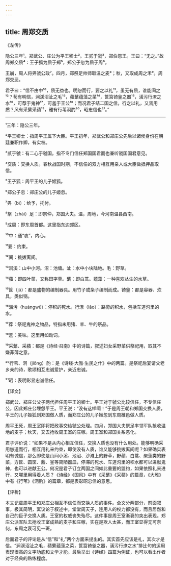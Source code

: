 ```yaml
---
---
---
```

title: 周郑交质
---




《左传》

隐公三年¹。郑武公、庄公为平王卿士²。王贰于虢³，郑伯怨王。王曰：“无之。”故周郑交质⁴：王子狐为质于郑⁵，郑公子忽为质于周⁶。

王崩，周人将畀虢公政⁷。四月，郑祭足帅师取温之麦⁸；秋，又取成周之禾⁹。周郑交恶。

君子曰：“信不由中¹⁰，质无益也。明恕而行，要之以礼¹¹，虽无有质，谁能间之¹²？苟有明信，涧溪沼沚之毛¹³，蘋蘩蕴藻之菜¹⁴，筐筥锜釜之器¹⁵，潢污行潦之水¹⁶，可荐于鬼神¹⁷，可羞于王公¹⁸；而况君子结二国之信，行之以礼，又焉用质？风有采蘩采蘋¹⁹，雅有行苇泂酌²⁰，昭忠信也²¹。”



***



¹三年：隐公三年。

²平王卿士：指周平王属下大臣。平王初年，郑武公和郑庄公先后以诸侯身份在朝廷兼职作卿，有实权。

³贰于虢：有二心于虢国。指不专门信任郑国国君而也兼听虢国国君意见。

⁴交质：交换人质。春秋战国时期，不信任的双方相互用亲人或大臣做抵押品取信。

⁵王子狐：周平王的儿子姬狐。

⁶郑公子忽：郑庄公的儿子姬忽。

⁷畀（bì）：给予，托付。

⁸祭（zhài）足：即祭仲，郑国大夫。温，周地，今河南温县西南。

⁹成周：即东周首都。这里指东边郊区。

¹⁰中：通“衷”，内心。

¹¹要：约束。

¹²间：挑拨离间。

¹³涧溪：山中小河。沼：池塘。沚：水中小块陆地。毛：野草。

¹⁴蘋：即四叶菜，又称田字草。蘩：即白蒿。蕴藻：一种喜欢丛生的水草。

¹⁵筐（jǔ）：都是盛物的编制器具。用竹子或条子编制而成。锜釜：都是容器、炊具，类似锅。

¹⁶潢污（huángwū）：停积的死水。行潦（lǎo）：路旁的积水，包括车道沟里的水。

¹⁷荐：祭祀鬼神之物品，特指未用猪、羊、牛的祭品。

¹⁸羞：美味。这里用如动词。

¹⁹采蘩、采蘋：都是《诗经·召南》中的诗篇，叙述妇女采野菜供祭祀用，取其不嫌菲薄之意。

²⁰行苇、泂（jiǒng）酌：是《诗经·大雅·生民之什》中的两篇。是祭祀后宴请父老乡亲的诗，歌颂相互忠诚爱护，亲近忠诚。

²¹昭：表明彰显忠诚信任。

【译文】

郑武公、郑庄公父子两代担任周平王的卿士。平王对于虢公比较信任，不专信庄公，因此郑庄公埋怨平王。平王说：“没有这样啊！”于是周王朝和郑国交换人质，平王的儿子姬狐到郑国做人质，而郑庄公的儿子姬忽到东周雒邑做人质。

周平王死，周王室即将把政事交给虢公处理。四月，郑国大夫祭足率领军队抢收温地的麦子；秋天，又去抢收周王室的庄稼。周王室和郑国关系恶化。

君子评价说：“如果不是从内心相互信任，交换人质也没有什么用处。能够明确采用恕道而行，相互用礼来约束，即使没有人质，谁又能够挑拨离间呢？如果确实表明有诚信，那么即使是山间小溪、池沼、沙滩上的野草，野蘋、白蒿、聚藻类的野菜，方筐、圆筐、鼎、釜等简陋器皿，停滞的死水、车道沟里的积水都可以进献鬼神，也可以进献王公。何况是君子订立两国之间如此重要的盟约，如果依照礼来进行，又哪里用得着人质？《诗经》《国风》中有《采蘩》《采蘋》的篇章，《大雅》中有《行苇》《泂酌》的篇章，都是表彰昭忠信的意思。

【评析】

本文记载周平王和郑庄公相互不信任而交换人质的事件。全文分两部分，前面叙事，极其简明，寓议论于叙述中。堂堂周天子，连用人的权力都没有，而且居然和自己的臣子交换人质。王室的权威丧失殆尽。这件事是周王室渐衰的突出表现。郑庄公派军队去抢收王室成熟的麦子和庄稼，实在是欺人太甚，而王室显得无可奈何，东周之衰可见一斑。

后面君子的评论是从“信”和“礼”两个方面来提出的。其实首先应该是礼，其次才是信。“涧溪沼沚之毛，蘋蘩蕴藻之菜，筐筥锜釜之器，潢污行潦之水”排比句的运用表现很高的文字功底和文学才能。最后举出《诗经》四篇为例证，也可以看出作者对于经典的熟练程度。